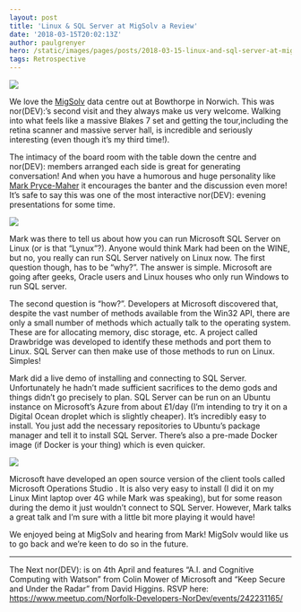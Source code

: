 ```yaml
---
layout: post
title: 'Linux & SQL Server at MigSolv a Review'
date: '2018-03-15T20:02:13Z'
author: paulgrenyer
hero: /static/images/pages/posts/2018-03-15-linux-and-sql-server-at-migsolv-a-review/highres_469062363-300x225.jpg
tags: Retrospective
---
```


![](/static/images/pages/posts/2018-03-15-linux-and-sql-server-at-migsolv-a-review/highres_469062363-300x225.jpg)

We love the [MigSolv](https://www.migsolv.com/) data centre out at Bowthorpe in Norwich. This was nor(DEV):’s second visit and they always make us very welcome. Walking into what feels like a massive Blakes 7 set and getting the tour,including the retina scanner and massive server hall, is incredible and seriously interesting (even though it’s my third time!).

The intimacy of the board room with the table down the centre and nor(DEV): members arranged each side is great for generating conversation! And when you have a humorous and huge personality like [Mark Pryce-Maher](https://www.linkedin.com/in/markprycemaher/) it encourages the banter and the discussion even more! It’s safe to say this was one of the most interactive nor(DEV): evening presentations for some time.

![](/static/images/pages/posts/2018-03-15-linux-and-sql-server-at-migsolv-a-review/highres_469063833-300x225.jpg)

Mark was there to tell us about how you can run Microsoft SQL Server on Linux (or is that “Lynux”?). Anyone would think Mark had been on the WINE, but no, you really can run SQL Server natively on Linux now. The first question though, has to be “why?”. The answer is simple. Microsoft are going after geeks, Oracle users and Linux houses who only run Windows to run SQL server.

The second question is “how?”. Developers at Microsoft discovered that, despite the vast number of methods available from the Win32 API, there are only a small number of methods which actually talk to the operating system. These are for allocating memory, disc storage, etc. A project called Drawbridge was developed to identify these methods and port them to Linux. SQL Server can then make use of those methods to run on Linux. Simples!

Mark did a live demo of installing and connecting to SQL Server. Unfortunately he hadn’t made sufficient sacrifices to the demo gods and things didn’t go precisely to plan. SQL Server can be run on an Ubuntu instance on Microsoft’s Azure from about £1/day (I’m intending to try it on a Digital Ocean droplet which is slightly cheaper). It’s incredibly easy to install. You just add the necessary repositories to Ubuntu’s package manager and tell it to install SQL Server. There’s also a pre-made Docker image (if Docker is your thing) which is even quicker.

![](/static/images/pages/posts/2018-03-15-linux-and-sql-server-at-migsolv-a-review/highres_469064164-226x300.png)

Microsoft have developed an open source version of the client tools called Microsoft Operations Studio . It is also very easy to install (I did it on my Linux Mint laptop over 4G while Mark was speaking), but for some reason during the demo it just wouldn’t connect to SQL Server. However, Mark talks a great talk and I’m sure with a little bit more playing it would have!

We enjoyed being at MigSolv and hearing from Mark! MigSolv would like us to go back and we’re keen to do so in the future.

---

The Next nor(DEV): is on 4th April and features “A.I. and Cognitive Computing with Watson” from Colin Mower of Microsoft and “Keep Secure and Under the Radar” from David Higgins. RSVP here: <https://www.meetup.com/Norfolk-Developers-NorDev/events/242231165/>